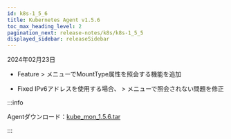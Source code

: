 ```yaml
---
id: k8s-1_5_6
title: Kubernetes Agent v1.5.6
toc_max_heading_level: 2
pagination_next: release-notes/k8s/k8s-1_5_5
displayed_sidebar: releaseSidebar
---
```


2024年02月23日

- <Status>Feature</Status> <Cmdname sid="container" className="uitext" /> &gt; <Cmdname sid="container_volume" className="uitext" />メニューでMountType属性を照会する機能を追加

- <Status>Fixed</Status> IPv6アドレスを使用する場合、<Cmdname sid="container" className="uitext" /> &gt; <Cmdname sid="container_volume" className="uitext" />メニューで照会されない問題を修正

:::info

Agentダウンロード：[kube_mon_1.5.6.tar](https://repo.whatap.io/docker/kube_mon_1.5.6.tar)

:::
